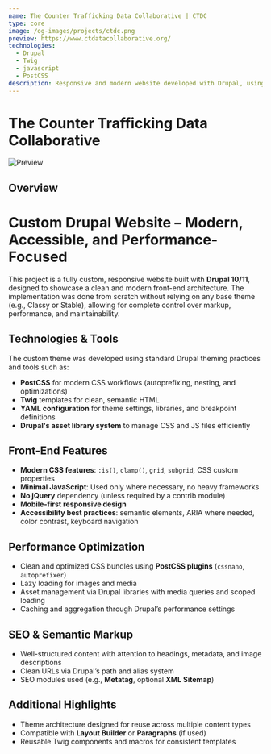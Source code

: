 ```yaml
---
name: The Counter Trafficking Data Collaborative | CTDC
type: core
image: /og-images/projects/ctdc.png
preview: https://www.ctdatacollaborative.org/
technologies:
  - Drupal
  - Twig
  - javascript
  - PostCSS
description: Responsive and modern website developed with Drupal, using a custom theme built on standard tools like PostCSS. The project emphasizes clean structure, minimal JavaScript, and modern CSS techniques to ensure fast performance, accessibility, SEO optimization, and long-term maintainability.
---
```


# The Counter Trafficking Data Collaborative

![Preview](/og-images/projects/ctdc.png)

## **Overview**

# Custom Drupal Website – Modern, Accessible, and Performance-Focused

This project is a fully custom, responsive website built with **Drupal 10/11**, designed to showcase a clean and modern front-end architecture. The implementation was done from scratch without relying on any base theme (e.g., Classy or Stable), allowing for complete control over markup, performance, and maintainability.

## Technologies & Tools

The custom theme was developed using standard Drupal theming practices and tools such as:

- **PostCSS** for modern CSS workflows (autoprefixing, nesting, and optimizations)
- **Twig** templates for clean, semantic HTML
- **YAML configuration** for theme settings, libraries, and breakpoint definitions
- **Drupal's asset library system** to manage CSS and JS files efficiently

## Front-End Features

- **Modern CSS features**: `:is()`, `clamp()`, `grid`, `subgrid`, CSS custom properties
- **Minimal JavaScript**: Used only where necessary, no heavy frameworks
- **No jQuery** dependency (unless required by a contrib module)
- **Mobile-first responsive design**
- **Accessibility best practices**: semantic elements, ARIA where needed, color contrast, keyboard navigation

## Performance Optimization

- Clean and optimized CSS bundles using **PostCSS plugins** (`cssnano`, `autoprefixer`)
- Lazy loading for images and media
- Asset management via Drupal libraries with media queries and scoped loading
- Caching and aggregation through Drupal’s performance settings

## SEO & Semantic Markup

- Well-structured content with attention to headings, metadata, and image descriptions
- Clean URLs via Drupal’s path and alias system
- SEO modules used (e.g., **Metatag**, optional **XML Sitemap**)

## Additional Highlights

- Theme architecture designed for reuse across multiple content types
- Compatible with **Layout Builder** or **Paragraphs** (if used)
- Reusable Twig components and macros for consistent templates
